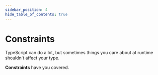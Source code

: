 ```yaml
---
sidebar_position: 4
hide_table_of_contents: true
---
```



# Constraints

TypeScript can do a lot, but sometimes things you care about at runtime shouldn't affect your type.

**Constraints** have you covered.

<StackBlitzDemo embedId="constraints" />
